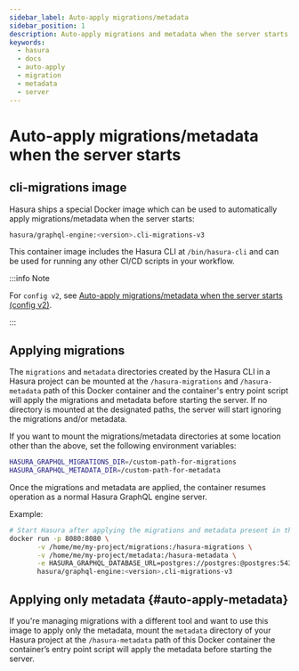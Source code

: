 ```yaml
---
sidebar_label: Auto-apply migrations/metadata
sidebar_position: 1
description: Auto-apply migrations and metadata when the server starts
keywords:
  - hasura
  - docs
  - auto-apply
  - migration
  - metadata
  - server
---
```


# Auto-apply migrations/metadata when the server starts

## **cli-migrations** image

Hasura ships a special Docker image which can be used to automatically
apply migrations/metadata when the server starts:

```bash
hasura/graphql-engine:<version>.cli-migrations-v3
```

This container image includes the Hasura CLI at `/bin/hasura-cli` and
can be used for running any other CI/CD scripts in your workflow.

:::info Note

For `config v2`, see [Auto-apply migrations/metadata when the server starts (config v2)](/graphql/core/migrations/config-v2/advanced/auto-apply-migrations.mdx).

:::

## Applying migrations

The `migrations` and `metadata` directories created by the Hasura CLI in
a Hasura project can be mounted at the `/hasura-migrations` and
`/hasura-metadata` path of this Docker container and the container's
entry point script will apply the migrations and metadata before
starting the server. If no directory is mounted at the designated paths,
the server will start ignoring the migrations and/or metadata.

If you want to mount the migrations/metadata directories at some
location other than the above, set the following environment variables:

```bash
HASURA_GRAPHQL_MIGRATIONS_DIR=/custom-path-for-migrations
HASURA_GRAPHQL_METADATA_DIR=/custom-path-for-metadata
```

Once the migrations and metadata are applied, the container resumes
operation as a normal Hasura GraphQL engine server.

Example:

```bash
# Start Hasura after applying the migrations and metadata present in the Hasura project
docker run -p 8080:8080 \
       -v /home/me/my-project/migrations:/hasura-migrations \
       -v /home/me/my-project/metadata:/hasura-metadata \
       -e HASURA_GRAPHQL_DATABASE_URL=postgres://postgres:@postgres:5432/postgres \
       hasura/graphql-engine:<version>.cli-migrations-v3
```

## Applying only metadata {#auto-apply-metadata}

If you're managing migrations with a different tool and want to use this
image to apply only the metadata, mount the `metadata` directory of your
Hasura project at the `/hasura-metadata` path of this Docker container
the container’s entry point script will apply the metadata before
starting the server.
